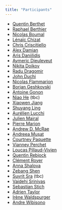 ```yaml
---
title: "Participants"
---
```


* [Quentin Berthet](https://q-berthet.github.io/)
* [Raphael Berthier](https://raphael-berthier.github.io/)
* [Nicolas Boumal](https://www.nicolasboumal.net/)
* [Lénaïc Chizat](https://lchizat.github.io/)
* [Chris Criscitiello](https://ccriscitiello.github.io/personalwebsite/)
* [Alex Damian](https://web.math.princeton.edu/~ad27/)
* [Aris Daniilidis](https://www.arisdaniilidis.at/)
* [Aymeric Dieuleveut](http://www.cmap.polytechnique.fr/~aymeric.dieuleveut/)
* [Nikita Doikov](https://doikov.com/)
* [Radu Dragomir](https://radualexandrudragomir.github.io/)
* [John Duchi](https://stanford.edu/~jduchi/)
* [Nicolas Flammarion](https://www.epfl.ch/labs/tml/)
* [Borjan Geshkovski](https://borjang.github.io/)
* [Antoine Gonon](https://agonon.github.io/)
* [Niao He](https://odi.inf.ethz.ch/niaohe.html) (tbc)
* [Xiaowen Jiang](https://scholar.google.com/citations?user=g_MNvxwAAAAJ&hl=en)
* [Shuyang Ling](https://shanghai.nyu.edu/academics/faculty/directory/shuyang-ling)
* [Aurélien Lucchi](https://alucchi.github.io/)
* [Julien Mairal](https://lear.inrialpes.fr/people/mairal/)
* [Pierre Marion](https://pierremarion23.github.io/)
* [Andrew D. McRae](https://admcrae.github.io/)
* [Andreea Muşat](andreea.a.musat@gmail.com)
* [Courtney Paquette](https://cypaquette.github.io/)
* [Vianney Perchet](https://vianney.ai/)
* [Loucas Pillaud-Vivien](https://thebiglouloup.github.io/loucaspillaudvivien/)
* [Quentin Rebjock](https://scholar.google.com/citations?user=t9PEVrkAAAAJ&hl=fr)
* [Clément Royer](https://www.lamsade.dauphine.fr/~croyer/teach.html)
* [Anna Shalova](https://sites.google.com/view/annashalova/home)
* [Zebang Shen](https://shenzebang.github.io/)
* [Suvrit Sra](https://optml.mit.edu/) (tbc)
* [Vaidehi Srinivas](https://vaidehi8913.github.io/)
* [Sebastian Stich](https://sstich.ch/)
* [Adrien Taylor](https://adrientaylor.github.io/)
* [Irène Waldspurger](https://www.ceremade.dauphine.fr/~waldspurger/)
* [Andre Wibisono](https://www.cs.yale.edu/homes/wibisono/)
